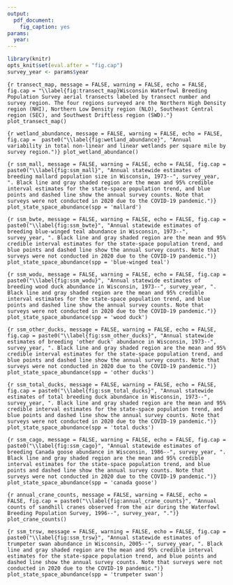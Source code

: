 ```yaml
---
output: 
  pdf_document:
    fig_caption: yes
params: 
  year: 
---
```


<!-- ```{r source_figs, message = FALSE, warning = FALSE, echo = FALSE} -->
<!-- source(here::here('functions/waterfowl_survey_functions.R')) -->
<!-- ``` -->

```r
library(knitr)
opts_knit$set(eval.after = "fig.cap")
survey_year <- params$year
```

```{r transect_map, message = FALSE, warning = FALSE, echo = FALSE, fig.cap = "\\label{fig:transect_map}Wisconsin Waterfowl Breeding Population Survey aerial transects labeled by transect number and survey region. The four regions surveyed are the Northern High Density region (NHI), Northern Low Density region (NLO), Southeast Central region (SEC), and Southwest Driftless region (SWD)."}
plot_transect_map()
```

\newpage

```{r wetland_abundance, message = FALSE, warning = FALSE, echo = FALSE, fig.cap =  paste0("\\label{fig:wetland_abundance}", "Annual variability in total non-linear and linear wetlands per square mile by survey region.")}
plot_wetland_abundance()
```

\newpage

<!-- ```{r wetland_abundance_nhi, message = FALSE, warning = FALSE, echo = FALSE, fig.cap = paste0("\\label{fig:wetland_abundance_nhi}", "Annual variability in total non-linear and linear wetlands surveyed in the Northern High Density region, 1973--", survey_year, ".")} -->
<!-- plot_wetland_abundance(region_code = 2) -->
<!-- ``` -->

<!-- \newpage -->

<!-- ```{r wetland_abundance_nlo, message = FALSE, warning = FALSE, echo = FALSE, fig.cap = paste0("\\label{fig:wetland_abundance_nlo}", "Annual variability in total non-linear and linear wetlands surveyed in the Northern Low Density region, 1973--", survey_year, ".")} -->
<!-- plot_wetland_abundance(region_code = 3) -->
<!-- ``` -->

<!-- \newpage -->

<!-- ```{r wetland_abundance_swd, message = FALSE, warning = FALSE, echo = FALSE, fig.cap = paste0("\\label{fig:wetland_abundance_swd}", "Annual variability in total non-linear and linear wetlands surveyed in the Southwest Driftless region, 1997--", survey_year, ".")} -->
<!-- plot_wetland_abundance(region_code = 4) -->
<!-- ``` -->

<!-- \newpage -->


```{r ssm_mall, message = FALSE, warning = FALSE, echo = FALSE, fig.cap = paste0("\\label{fig:ssm_mall}", "Annual statewide estimates of breeding mallard population size in Wisconsin, 1973--", survey_year, ". Black line and gray shaded region are the mean and 95% credible interval estimates for the state-space population trend, and blue points and dashed line show the annual survey counts. Note that surveys were not conducted in 2020 due to the COVID-19 pandemic.")}
plot_state_space_abundance(spp = 'mallard')
```

\newpage

```{r ssm_bwte, message = FALSE, warning = FALSE, echo = FALSE, fig.cap = paste0("\\label{fig:ssm_bwte}", "Annual statewide estimates of breeding blue-winged teal abundance in Wisconsin, 1973--", survey_year, ". Black line and gray shaded region are the mean and 95% credible interval estimates for the state-space population trend, and blue points and dashed line show the annual survey counts. Note that surveys were not conducted in 2020 due to the COVID-19 pandemic.")}
plot_state_space_abundance(spp = 'blue-winged teal')
```

\newpage

```{r ssm_wodu, message = FALSE, warning = FALSE, echo = FALSE, fig.cap = paste0("\\label{fig:ssm_wodu}", "Annual statewide estimates of breeding wood duck abundance in Wisconsin, 1973--", survey_year, ". Black line and gray shaded region are the mean and 95% credible interval estimates for the state-space population trend, and blue points and dashed line show the annual survey counts. Note that surveys were not conducted in 2020 due to the COVID-19 pandemic.")}
plot_state_space_abundance(spp = 'wood duck')
```

\newpage

```{r ssm_other_ducks, message = FALSE, warning = FALSE, echo = FALSE, fig.cap = paste0("\\label{fig:ssm_other_ducks}", "Annual statewide estimates of breeding 'other duck' abundance in Wisconsin, 1973--", survey_year, ". Black line and gray shaded region are the mean and 95% credible interval estimates for the state-space population trend, and blue points and dashed line show the annual survey counts. Note that surveys were not conducted in 2020 due to the COVID-19 pandemic.")}
plot_state_space_abundance(spp = 'other ducks')
```

\newpage

```{r ssm_total_ducks, message = FALSE, warning = FALSE, echo = FALSE, fig.cap = paste0("\\label{fig:ssm_total_ducks}", "Annual statewide estimates of total breeding duck abundance in Wisconsin, 1973--", survey_year, ". Black line and gray shaded region are the mean and 95% credible interval estimates for the state-space population trend, and blue points and dashed line show the annual survey counts. Note that surveys were not conducted in 2020 due to the COVID-19 pandemic.")}
plot_state_space_abundance(spp = 'total ducks')
```

\newpage

```{r ssm_cago, message = FALSE, warning = FALSE, echo = FALSE, fig.cap = paste0("\\label{fig:ssm_cago}", "Annual statewide estimates of breeding Canada goose abundance in Wisconsin, 1986--", survey_year, ". Black line and gray shaded region are the mean and 95% credible interval estimates for the state-space population trend, and blue points and dashed line show the annual survey counts. Note that surveys were not conducted in 2020 due to the COVID-19 pandemic.")}
plot_state_space_abundance(spp = 'canada goose')
```

\newpage

```{r annual_crane_counts, message = FALSE, warning = FALSE, echo = FALSE, fig.cap = paste0("\\label{fig:annual_crane_counts}", "Annual counts of sandhill cranes observed from the air during the Waterfowl Breeding Population Survey, 1996--", survey_year, ".")}
plot_crane_counts()
```

\newpage

```{r ssm_trsw, message = FALSE, warning = FALSE, echo = FALSE, fig.cap = paste0("\\label{fig:ssm_trsw}", "Annual statewide estimates of trumpeter swan abundance in Wisconsin, 2005--", survey_year, ". Black line and gray shaded region are the mean and 95% credible interval estimates for the state-space population trend, and blue points and dashed line show the annual survey counts. Note that surveys were not conducted in 2020 due to the COVID-19 pandemic.")}
plot_state_space_abundance(spp = 'trumpeter swan') 
```

